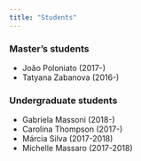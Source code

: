 ```yaml
---
title: "Students"
---
```


### Master's students

- João Poloniato (2017-)
- Tatyana Zabanova (2016-)

### Undergraduate students

- Gabriela Massoni (2018-)
- Carolina Thompson (2017-)
- Márcia Silva (2017-2018)
- Michelle Massaro (2017-2018)
